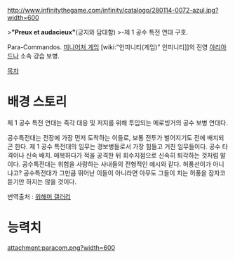http://www.infinitythegame.com/infinity/catalogo/280114-0072-azul.jpg?width=600

>'''"Preux et audacieux"'''(긍지와 담대함)
>-제 1 공수 특전 연대 구호.

Para-Commandos. [[미니어처 게임]] [wiki:"인피니티(게임)" 인피니티]]의 진영 [[아리아드나]] 소속 강습 보병.

[[목차]]
= 배경 스토리 =
제 1 공수 특전 연대는 즉각 대응 및 저지를 위해 투입되는 메로빙거의 공수 보병 연대다.

공수특전대는 전장에 가장 먼저 도착하는 이들로, 보통 전투가 벌어지기도 전에 배치되곤 한다. 제 1 공수 특전대의 임무는 경보병들로서 가장 힘들고 거친 임무들이다. 공수 타격이나 신속 배치. 매복하다가 적을 공격한 뒤 회수지점으로 신속히 퇴각하는 것처럼 말이다. 공수특전대는 위험을 사랑하는 사내들의 전형적인 예시와 같다. 허풍선이가 아니냐고? 공수특전대가 그만큼 뛰어난 이들이 아니라면 아무도 그들이 치는 허풍을 잠자코 듣기만 하지는 않을 것이다.

번역출처 : [[워해머 갤러리]]


= 능력치 =
attachment:paracom.png?width=600

